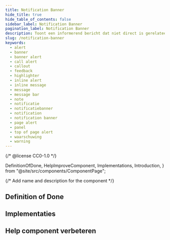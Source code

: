```yaml
---
title: Notification Banner
hide_title: true
hide_table_of_contents: false
sidebar_label: Notification Banner
pagination_label: Notification Banner
description: Toont een informerend bericht dat niet direct is gerelateerd aan de inhoud van een pagina.
slug: /notification-banner
keywords:
  - alert
  - banner
  - banner alert
  - call alert
  - callout
  - feedback
  - highlighter
  - inline alert
  - inline message
  - message
  - message bar
  - note
  - notificatie
  - notificatiebanner
  - notification
  - notification banner
  - page alert
  - panel
  - top of page alert
  - waarschuwing
  - warning
---
```


{/* @license CC0-1.0 */}

  DefinitionOfDone,
  HelpImproveComponent,
  Implementations,
  Introduction,
} from "@site/src/components/ComponentPage";

{/* Add name and description for the component */}


<Introduction component={component} headingLevel={1} description={description} />

## Definition of Done

<DefinitionOfDone component={component} headingLevel={3} />

## Implementaties

<Implementations component={component} headingLevel={3} />

## Help component verbeteren

<HelpImproveComponent component={component} headingLevel={3} />
